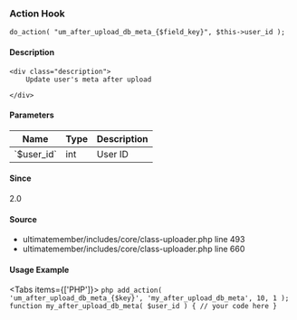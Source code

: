 
### Action Hook    
    
```
do_action( "um_after_upload_db_meta_{$field_key}", $this->user_id );
```

#### Description
    <div class="description">
        Update user's meta after upload
 
    </div>

#### Parameters
            
<table className="table-auto mt-2 border dark:border-gray-500 p-5 text-sm text-left">
<thead>
<tr>
<th  className="px-3">Name</th>
<th  className="px-3">Type</th>
<th  className="px-3">Description</th>
</tr>
</thead>
<tbody>
               <tr >
               <td className="px-3 py-2">`$user_id`</td>
               <td className="px-3 py-2">int</td>
               <td className="px-3 py-2 text-sm">User ID</td>
               </tr>
</tbody>
</table>

#### Since
<div class="description">
2.0
</div>

#### Source
  - <Link href="/developer/files/includes-core-class-uploader#source-view.493">ultimatemember/includes/core/class-uploader.php</Link> <Link href="/developer/files/includes-core-class-uploader#source-view.493">line 493</Link>
  - <Link href="/developer/files/includes-core-class-uploader#source-view.660">ultimatemember/includes/core/class-uploader.php</Link> <Link href="/developer/files/includes-core-class-uploader#source-view.660">line 660</Link>



#### Usage Example

<Tabs items={['PHP']}>
    <Tab>
    ```php
    add_action( 'um_after_upload_db_meta_{$key}', 'my_after_upload_db_meta', 10, 1 );
 function my_after_upload_db_meta( $user_id ) {
     // your code here
 }
    ```
    </Tab>
</Tabs>